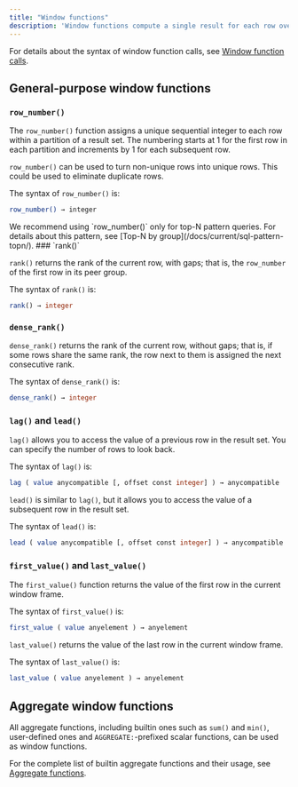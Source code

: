 ```yaml
---
title: "Window functions"
description: 'Window functions compute a single result for each row over a set of rows that are related to the current row (the "window").'
---
```


For details about the syntax of window function calls, see [Window function calls](/sql/query-syntax/value-exp#window-function-calls).

## General-purpose window functions

### `row_number()`

The `row_number()` function assigns a unique sequential integer to each row within a partition of a result set. The numbering starts at 1 for the first row in each partition and increments by 1 for each subsequent row.

`row_number()` can be used to turn non-unique rows into unique rows. This could be used to eliminate duplicate rows.

The syntax of `row_number()` is:

```bash
row_number() → integer
```

<Note>
We recommend using `row_number()` only for top-N pattern queries. For details about this pattern, see [Top-N by group](/docs/current/sql-pattern-topn/).

</Note>
### `rank()`

`rank()` returns the rank of the current row, with gaps; that is, the `row_number` of the first row in its peer group.

The syntax of `rank()` is:

```sql
rank() → integer
```

### `dense_rank()`

`dense_rank()` returns the rank of the current row, without gaps; that is, if some rows share the same rank, the row next to them is assigned the next consecutive rank.

The syntax of `dense_rank()` is:

```sql
dense_rank() → integer
```

### `lag()` and `lead()`

`lag()` allows you to access the value of a previous row in the result set. You can specify the number of rows to look back.

The syntax of `lag()` is:

```sql
lag ( value anycompatible [, offset const integer] ) → anycompatible
```

`lead()` is similar to `lag()`, but it allows you to access the value of a subsequent row in the result set.

The syntax of `lead()` is:

```sql
lead ( value anycompatible [, offset const integer] ) → anycompatible
```

### `first_value()` and `last_value()`

The `first_value()` function returns the value of the first row in the current window frame.

The syntax of `first_value()` is:

```sql
first_value ( value anyelement ) → anyelement
```

`last_value()` returns the value of the last row in the current window frame.

The syntax of `last_value()` is:

```sql
last_value ( value anyelement ) → anyelement
```

## Aggregate window functions

All aggregate functions, including builtin ones such as `sum()` and `min()`, user-defined ones and `AGGREGATE:`-prefixed scalar functions, can be used as window functions.

For the complete list of builtin aggregate functions and their usage, see [Aggregate functions](/sql/functions/aggregate).
